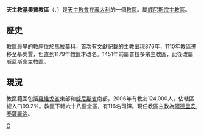 {{Infobox diocese
|name =基奧賈
|jurisdiction = 教區
|latin = Dioecesis Clodiensis
|local = 
|border = catholic
|image = Roman Catholic Diocese of Chioggia in Italy.svg
|image_size = 
|image_alt = 
|caption = 教區範圍
|location = [[義大利|義大利]]
|rite = [[羅馬禮|羅馬禮]]
|territory = [[羅維戈省|羅維戈省]]東部、[[威尼斯省|威尼斯省]]南部
|population =124,000
|patron =聖費利切、聖福爾圖納托
|province = 威尼斯
|established = 不遲於876年
|cathedral = [[聖母升天主教座堂_(基奧賈)|聖母升天主教座堂]]
|co-cathedral =
|leadership = 主教 
|website =[http://www.diocesidichioggia.it/ 官方網頁]
|pope =  
|patriarch= 
|metropolitan =
|ordinary =阿德里安·泰薩羅洛
|coadjutor archbishop = 
|coadjutor bishop = 
|auxiliary = 
|emeritus = }}

'''天主教基奧賈教區'''（{{lang-la|Dioecesis Clodiensis}}、{{lang-it|Diocesi di Chioggia}}）是[[天主教會|天主教會]]在[[義大利|義大利]]的一個[[教區|教區]]。屬[[天主教威尼斯宗主教區|威尼斯宗主教區]]。
==歷史==
教區最早的教座位於[[馬拉莫科|馬拉莫科]]，首次有文獻記載的主教出現876年，1110年教區遷移至基奧賈，但直到1179年教區才改名。1451年前屬普拉多宗主教區，此後改屬威尼斯宗主教區。

==現況==
教區範圍包括[[羅維戈省|羅維戈省]]東部和[[威尼斯省|威尼斯省]]南部，2006年有教友124,000人，佔轄區總人口99.2%。教區下轄六十八個堂區，有116名司鐸。現任教區主教為[[阿德里安·泰薩羅洛|阿德里安·泰薩羅洛]]。

[[Category:義大利天主教教區|C]]
{{意大利天主教教區}}